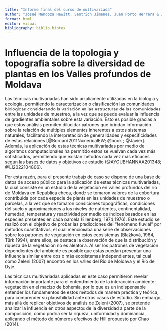 ```yaml
---
title: "Informe final del curso de multivariada"
author: "Josué Mendoza Hewitt, Santrich Jimenez, Juan Porto Herrera & Jhonatan Diaz Camargo"
format: html
editor: visual
bibliography: biblio.bibtex       
---
```


# Influencia de la topologia y topografia sobre la diversidad de plantas en los Valles profundos de Moldava

Las técnicas multivariadas han sido ampliamente utilizadas en la biología y ecología, permitiendo la caracterización o clasificación las comunidades biológicas considerando la variación en las estructuras de las comunidades  entre las unidades de muestreo, a la vez que se puede evaluar la influencia de gradientes ambientales sobre esta variación. Esto es posible gracias a que estos análisis permiten dilucidar patrones que brindan información sobre la relación de múltiples elementos inherentes a estos sistemas naturales, facilitando la interpretación de generalidades y especificidades de estas relaciones [@Borcard2011NumericalEW; @book ; @Javier]. Además, la aplicación de estas técnicas multivariadas por medio de algoritmos computacionales ha permitido estos se vuelvan cada vez más sofisticados, permitiendo que existan métodos cada vez más eficaces según las bases de datos y objetivos de estudio (@AYOUBHANNAA201348; @LI2022104806).

Por esta razón, para el presente trabajo de caso se dispone de una base de datos de acceso público para la aplicación de estas técnicas multivariadas, la cual consiste en un estudio de la vegetación en valles profundos del río de Moldava en Republica checa, donde se tomaron valores de la cobertura contribuida por cada especie de planta en las unidades de muestreo o parcelas, a la vez que se tomaron condiciones topográficas, condiciones del suelo y aproximaciones a los niveles de nutrientes, continentalidad, humedad, temperatura y reactividad por medio de índices basados en las especies presentes en cada parcela (Ellenberg, 1974;1976). Este estudio se realizó con el objetivo de probar las predicciones del “fenómeno fluvial” por métodos cuantitativos, el cual mencionaba una serie de observaciones sobre los patrones de vegetación en estos ecosistemas (Blažková, 1964, Türk 1994), entre ellos, se destaca la observación de que la distribución y riqueza de la vegetación no es aleatoria. Al ser los patrones de vegetación dependientes del ambiente es posible que estas puedan presentar una influencia similar entre dos o más ecosistemas independientes, tal cual como Zeleni (2007) encontró en los valles del Río de Moldava y el Río de Dyje.

Las técnicas multivariadas aplicadas en este caso permitieron revelar información importante para el entendimiento de la interacción ambiente-vegetación en el macizo de bohemia, por lo que es un indispensable entender los fundamentos de estos métodos de manera practica y teórica, para comprender su plausibilidad ante otros casos de estudio. Sin embargo, más allá de replicar objetivos de análisis de Zeleni (2007), se pretende analizar la influencia en otros aspectos de la diversidad a parte de la composición, como podría ser la riqueza, uniformidad y dominancia, aplicando el método de números efectivos de Hill propuesto por Chao (2014).
